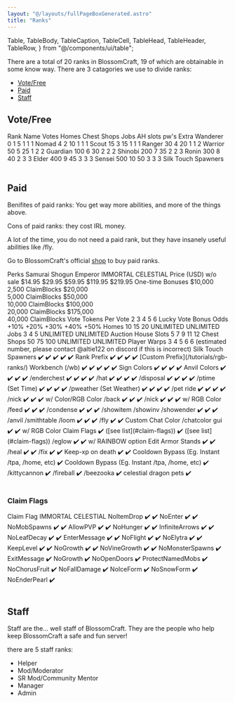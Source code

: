 ```yaml
---
layout: "@/layouts/fullPageBoxGenerated.astro"
title: "Ranks"
---
```


  Table,
  TableBody,
  TableCaption,
  TableCell,
  TableHead,
  TableHeader,
  TableRow,
} from "@/components/ui/table";

There are a total of 20 ranks in BlossomCraft, 19 of which are obtainable in some know way. There are 3 catagories we use to divide ranks:

- [Vote/Free](#votefree)
- [Paid](#paid)
- [Staff](#staff)

## Vote/Free

<Table>
  <TableHeader>
    <TableRow>
      <TableHead>Rank Name</TableHead>
      <TableHead>Votes</TableHead>
      <TableHead>Homes</TableHead>
      <TableHead>Chest Shops</TableHead>
      <TableHead>Jobs</TableHead>
      <TableHead>AH slots</TableHead>
      <TableHead>pw's</TableHead>
      <TableHead>Extra</TableHead>
    </TableRow>
  </TableHeader>
  <TableBody>
    <TableRow>
      <TableCell>Wanderer</TableCell>
      <TableCell>0</TableCell>
      <TableCell>1</TableCell>
      <TableCell>5</TableCell>
      <TableCell>1</TableCell>
      <TableCell>1</TableCell>
      <TableCell>1</TableCell>
      <TableCell></TableCell>
    </TableRow>
    <TableRow>
      <TableCell>Nomad</TableCell>
      <TableCell>4</TableCell>
      <TableCell>2</TableCell>
      <TableCell>10</TableCell>
      <TableCell>1</TableCell>
      <TableCell>1</TableCell>
      <TableCell>1</TableCell>
      <TableCell></TableCell>
    </TableRow>
    <TableRow>
      <TableCell>Scout</TableCell>
      <TableCell>15</TableCell>
      <TableCell>3</TableCell>
      <TableCell>15</TableCell>
      <TableCell>1</TableCell>
      <TableCell>1</TableCell>
      <TableCell>1</TableCell>
      <TableCell></TableCell>
    </TableRow>
    <TableRow>
      <TableCell>Ranger</TableCell>
      <TableCell>30</TableCell>
      <TableCell>4</TableCell>
      <TableCell>20</TableCell>
      <TableCell>1</TableCell>
      <TableCell>1</TableCell>
      <TableCell>2</TableCell>
      <TableCell></TableCell>
    </TableRow>
    <TableRow>
      <TableCell>Warrior</TableCell>
      <TableCell>50</TableCell>
      <TableCell>5</TableCell>
      <TableCell>25</TableCell>
      <TableCell>1</TableCell>
      <TableCell>2</TableCell>
      <TableCell>2</TableCell>
      <TableCell></TableCell>
    </TableRow>
    <TableRow>
      <TableCell>Guardian</TableCell>
      <TableCell>100</TableCell>
      <TableCell>6</TableCell>
      <TableCell>30</TableCell>
      <TableCell>2</TableCell>
      <TableCell>2</TableCell>
      <TableCell>2</TableCell>
      <TableCell></TableCell>
    </TableRow>
    <TableRow>
      <TableCell>Shinobi</TableCell>
      <TableCell>200</TableCell>
      <TableCell>7</TableCell>
      <TableCell>35</TableCell>
      <TableCell>2</TableCell>
      <TableCell>2</TableCell>
      <TableCell>3</TableCell>
      <TableCell></TableCell>
    </TableRow>
    <TableRow>
      <TableCell>Ronin</TableCell>
      <TableCell>300</TableCell>
      <TableCell>8</TableCell>
      <TableCell>40</TableCell>
      <TableCell>2</TableCell>
      <TableCell>3</TableCell>
      <TableCell>3</TableCell>
      <TableCell></TableCell>
    </TableRow>
    <TableRow>
      <TableCell>Elder</TableCell>
      <TableCell>400</TableCell>
      <TableCell>9</TableCell>
      <TableCell>45</TableCell>
      <TableCell>3</TableCell>
      <TableCell>3</TableCell>
      <TableCell>3</TableCell>
      <TableCell></TableCell>
    </TableRow>
    <TableRow>
      <TableCell>Sensei</TableCell>
      <TableCell>500</TableCell>
      <TableCell>10</TableCell>
      <TableCell>50</TableCell>
      <TableCell>3</TableCell>
      <TableCell>3</TableCell>
      <TableCell>3</TableCell>
      <TableCell>Silk Touch Spawners</TableCell>
    </TableRow>
  </TableBody>
</Table>

## Paid

Benifites of paid ranks:
You get way more abilities, and more of the things above.

Cons of paid ranks:
they cost IRL money.

A lot of the time, you do not need a paid rank, but they have insanely useful abilities like /fly.

Go to BlossomCraft's official [shop](https://shop.blossomcraft.org) to buy paid ranks.

<Table>
  <TableHeader>
    <TableRow>
      <TableHead>Perks</TableHead>
      <TableHead>Samurai</TableHead>
      <TableHead>Shogun</TableHead>
      <TableHead>Emperor</TableHead>
      <TableHead>IMMORTAL</TableHead>
      <TableHead>CELESTIAL</TableHead>
    </TableRow>
  </TableHeader>
  <TableBody>
    <TableRow>
      <TableCell>Price (USD) w/o sale</TableCell>
      <TableCell>$14.95</TableCell>
      <TableCell>$29.95</TableCell>
      <TableCell>$59.95</TableCell>
      <TableCell>$119.95</TableCell>
      <TableCell>$219.95</TableCell>
    </TableRow>
    <TableRow>
      <TableCell>One-time Bonuses</TableCell>
      <TableCell>
        $10,000
        <br />
        2,500 ClaimBlocks
      </TableCell>
      <TableCell>
        $20,000
        <br />
        5,000 ClaimBlocks
      </TableCell>
      <TableCell>
        $50,000
        <br />
        10,000 ClaimBlocks
      </TableCell>
      <TableCell>
        $100,000
        <br />
        20,000 ClaimBlocks
      </TableCell>
      <TableCell>
        $175,000
        <br />
        40,000 ClaimBlocks
      </TableCell>
    </TableRow>
    <TableRow>
      <TableCell>Vote Tokens Per Vote</TableCell>
      <TableCell>2</TableCell>
      <TableCell>3</TableCell>
      <TableCell>4</TableCell>
      <TableCell>5</TableCell>
      <TableCell>6</TableCell>
    </TableRow>
    <TableRow>
      <TableCell>Lucky Vote Bonus Odds</TableCell>
      <TableCell>+10%</TableCell>
      <TableCell>+20%</TableCell>
      <TableCell>+30%</TableCell>
      <TableCell>+40%</TableCell>
      <TableCell>+50%</TableCell>
    </TableRow>
    <TableRow>
      <TableCell>Homes</TableCell>
      <TableCell>10</TableCell>
      <TableCell>15</TableCell>
      <TableCell>20</TableCell>
      <TableCell>UNLIMITED</TableCell>
      <TableCell>UNLIMITED</TableCell>
    </TableRow>
    <TableRow>
      <TableCell>Jobs</TableCell>
      <TableCell>3</TableCell>
      <TableCell>4</TableCell>
      <TableCell>5</TableCell>
      <TableCell>UNLIMITED</TableCell>
      <TableCell>UNLIMITED</TableCell>
    </TableRow>
    <TableRow>
      <TableCell>Auction House Slots</TableCell>
      <TableCell>5</TableCell>
      <TableCell>7</TableCell>
      <TableCell>9</TableCell>
      <TableCell>11</TableCell>
      <TableCell>12</TableCell>
    </TableRow>
    <TableRow>
      <TableCell>Chest Shops</TableCell>
      <TableCell>50</TableCell>
      <TableCell>75</TableCell>
      <TableCell>100</TableCell>
      <TableCell>UNLIMITED</TableCell>
      <TableCell>UNLIMITED</TableCell>
    </TableRow>
    <TableRow>
      <TableCell>Player Warps</TableCell>
      <TableCell>3</TableCell>
      <TableCell>4</TableCell>
      <TableCell>5</TableCell>
      <TableCell>6</TableCell>
      <TableCell>
        6 (estimated number, please contact @altie122 on discord if this is
        incorrect)
      </TableCell>
    </TableRow>
    <TableRow>
      <TableCell>Silk Touch Spawners</TableCell>
      <TableCell>✔️</TableCell>
      <TableCell>✔️</TableCell>
      <TableCell>✔️</TableCell>
      <TableCell>✔️</TableCell>
      <TableCell>✔️</TableCell>
    </TableRow>
    <TableRow>
      <TableCell>Rank Prefix</TableCell>
      <TableCell>✔️</TableCell>
      <TableCell>✔️</TableCell>
      <TableCell>✔️</TableCell>
      <TableCell>✔️</TableCell>
      <TableCell>[Custom Prefix](/tutorials/rgb-ranks/)</TableCell>
    </TableRow>
    <TableRow>
      <TableCell>Workbench (/wb)</TableCell>
      <TableCell>✔️</TableCell>
      <TableCell>✔️</TableCell>
      <TableCell>✔️</TableCell>
      <TableCell>✔️</TableCell>
      <TableCell>✔️</TableCell>
    </TableRow>
    <TableRow>
      <TableCell>Sign Colors</TableCell>
      <TableCell></TableCell>
      <TableCell>✔️</TableCell>
      <TableCell>✔️</TableCell>
      <TableCell>✔️</TableCell>
      <TableCell>✔️</TableCell>
    </TableRow>
    <TableRow>
      <TableCell>Anvil Colors</TableCell>
      <TableCell></TableCell>
      <TableCell>✔️</TableCell>
      <TableCell>✔️</TableCell>
      <TableCell>✔️</TableCell>
      <TableCell>✔️</TableCell>
    </TableRow>
    <TableRow>
      <TableCell>/enderchest</TableCell>
      <TableCell></TableCell>
      <TableCell>✔️</TableCell>
      <TableCell>✔️</TableCell>
      <TableCell>✔️</TableCell>
      <TableCell>✔️</TableCell>
    </TableRow>
    <TableRow>
      <TableCell>/hat</TableCell>
      <TableCell></TableCell>
      <TableCell>✔️</TableCell>
      <TableCell>✔️</TableCell>
      <TableCell>✔️</TableCell>
      <TableCell>✔️</TableCell>
    </TableRow>
    <TableRow>
      <TableCell>/disposal</TableCell>
      <TableCell></TableCell>
      <TableCell>✔️</TableCell>
      <TableCell>✔️</TableCell>
      <TableCell>✔️</TableCell>
      <TableCell>✔️</TableCell>
    </TableRow>
    <TableRow>
      <TableCell>/ptime (Set Time)</TableCell>
      <TableCell></TableCell>
      <TableCell>✔️</TableCell>
      <TableCell>✔️</TableCell>
      <TableCell>✔️</TableCell>
      <TableCell>✔️</TableCell>
    </TableRow>
    <TableRow>
      <TableCell>/pweather (Set Weather)</TableCell>
      <TableCell></TableCell>
      <TableCell>✔️</TableCell>
      <TableCell>✔️</TableCell>
      <TableCell>✔️</TableCell>
      <TableCell>✔️</TableCell>
    </TableRow>
    <TableRow>
      <TableCell>/pet ride</TableCell>
      <TableCell></TableCell>
      <TableCell>✔️</TableCell>
      <TableCell>✔️</TableCell>
      <TableCell>✔️</TableCell>
      <TableCell>✔️</TableCell>
    </TableRow>
    <TableRow>
      <TableCell>/nick</TableCell>
      <TableCell></TableCell>
      <TableCell></TableCell>
      <TableCell>✔️</TableCell>
      <TableCell>✔️</TableCell>
      <TableCell>✔️ w/ Color/RGB Color</TableCell>
    </TableRow>
    <TableRow>
      <TableCell>/back</TableCell>
      <TableCell></TableCell>
      <TableCell></TableCell>
      <TableCell>✔️</TableCell>
      <TableCell>✔️</TableCell>
      <TableCell>✔️</TableCell>
    </TableRow>
    <TableRow>
      <TableCell>/nick</TableCell>
      <TableCell></TableCell>
      <TableCell></TableCell>
      <TableCell>✔️</TableCell>
      <TableCell>✔️</TableCell>
      <TableCell>✔️ w/ RGB Color</TableCell>
    </TableRow>
    <TableRow>
      <TableCell>/feed</TableCell>
      <TableCell></TableCell>
      <TableCell></TableCell>
      <TableCell>✔️</TableCell>
      <TableCell>✔️</TableCell>
      <TableCell>✔️</TableCell>
    </TableRow>
    <TableRow>
      <TableCell>/condense</TableCell>
      <TableCell></TableCell>
      <TableCell></TableCell>
      <TableCell>✔️</TableCell>
      <TableCell>✔️</TableCell>
      <TableCell>✔️</TableCell>
    </TableRow>
    <TableRow>
      <TableCell>/showitem /showinv /showender</TableCell>
      <TableCell></TableCell>
      <TableCell></TableCell>
      <TableCell>✔️</TableCell>
      <TableCell>✔️</TableCell>
      <TableCell>✔️</TableCell>
    </TableRow>
    <TableRow>
      <TableCell>/anvil /smithtable /loom</TableCell>
      <TableCell></TableCell>
      <TableCell></TableCell>
      <TableCell>✔️</TableCell>
      <TableCell>✔️</TableCell>
      <TableCell>✔️</TableCell>
    </TableRow>
    <TableRow>
      <TableCell>/fly</TableCell>
      <TableCell></TableCell>
      <TableCell></TableCell>
      <TableCell></TableCell>
      <TableCell>✔️</TableCell>
      <TableCell>✔️</TableCell>
    </TableRow>
    <TableRow>
      <TableCell>Custom Chat Color /chatcolor gui</TableCell>
      <TableCell></TableCell>
      <TableCell></TableCell>
      <TableCell></TableCell>
      <TableCell>✔️</TableCell>
      <TableCell>✔️ w/ RGB Color</TableCell>
    </TableRow>
    <TableRow>
      <TableCell>Claim Flags</TableCell>
      <TableCell></TableCell>
      <TableCell></TableCell>
      <TableCell></TableCell>
      <TableCell>✔️ ([see list](#claim-flags))</TableCell>
      <TableCell>✔️ ([see list](#claim-flags))</TableCell>
    </TableRow>
    <TableRow>
      <TableCell>/eglow</TableCell>
      <TableCell></TableCell>
      <TableCell></TableCell>
      <TableCell></TableCell>
      <TableCell>✔️</TableCell>
      <TableCell>✔️ w/ RAINBOW option</TableCell>
    </TableRow>
    <TableRow>
      <TableCell>Edit Armor Stands</TableCell>
      <TableCell></TableCell>
      <TableCell></TableCell>
      <TableCell></TableCell>
      <TableCell>✔️</TableCell>
      <TableCell>✔️</TableCell>
    </TableRow>
    <TableRow>
      <TableCell>/heal</TableCell>
      <TableCell></TableCell>
      <TableCell></TableCell>
      <TableCell></TableCell>
      <TableCell>✔️</TableCell>
      <TableCell>✔️</TableCell>
    </TableRow>
    <TableRow>
      <TableCell>/fix</TableCell>
      <TableCell></TableCell>
      <TableCell></TableCell>
      <TableCell></TableCell>
      <TableCell>✔️</TableCell>
      <TableCell>✔️</TableCell>
    </TableRow>
    <TableRow>
      <TableCell>Keep-xp on death</TableCell>
      <TableCell></TableCell>
      <TableCell></TableCell>
      <TableCell></TableCell>
      <TableCell>✔️</TableCell>
      <TableCell>✔️</TableCell>
    </TableRow>
    <TableRow>
      <TableCell>Cooldown Bypass (Eg. Instant /tpa, /home, etc)</TableCell>
      <TableCell></TableCell>
      <TableCell></TableCell>
      <TableCell></TableCell>
      <TableCell></TableCell>
      <TableCell>✔️</TableCell>
    </TableRow>
    <TableRow>
      <TableCell>Cooldown Bypass (Eg. Instant /tpa, /home, etc)</TableCell>
      <TableCell></TableCell>
      <TableCell></TableCell>
      <TableCell></TableCell>
      <TableCell></TableCell>
      <TableCell>✔️</TableCell>
    </TableRow>
    <TableRow>
      <TableCell>/kittycannon</TableCell>
      <TableCell></TableCell>
      <TableCell></TableCell>
      <TableCell></TableCell>
      <TableCell></TableCell>
      <TableCell>✔️</TableCell>
    </TableRow>
    <TableRow>
      <TableCell>/fireball</TableCell>
      <TableCell></TableCell>
      <TableCell></TableCell>
      <TableCell></TableCell>
      <TableCell></TableCell>
      <TableCell>✔️</TableCell>
    </TableRow>
    <TableRow>
      <TableCell>/beezooka</TableCell>
      <TableCell></TableCell>
      <TableCell></TableCell>
      <TableCell></TableCell>
      <TableCell></TableCell>
      <TableCell>✔️</TableCell>
    </TableRow>
    <TableRow>
      <TableCell>celestial dragon pets</TableCell>
      <TableCell></TableCell>
      <TableCell></TableCell>
      <TableCell></TableCell>
      <TableCell></TableCell>
      <TableCell>✔️</TableCell>
    </TableRow>
  </TableBody>
</Table>

### Claim Flags

<Table>
  <TableHeader>
    <TableRow>
      <TableHead>Claim Flag</TableHead>
      <TableHead>IMMORTAL</TableHead>
      <TableHead>CELESTIAL</TableHead>
    </TableRow>
  </TableHeader>
  <TableBody>
    <TableRow>
      <TableCell>NoItemDrop</TableCell>
      <TableCell>✔️</TableCell>
      <TableCell>✔️</TableCell>
    </TableRow>
    <TableRow>
      <TableCell>NoEnter</TableCell>
      <TableCell>✔️</TableCell>
      <TableCell>✔️</TableCell>
    </TableRow>
    <TableRow>
      <TableCell>NoMobSpawns</TableCell>
      <TableCell>✔️</TableCell>
      <TableCell>✔️</TableCell>
    </TableRow>
    <TableRow>
      <TableCell>AllowPVP</TableCell>
      <TableCell>✔️</TableCell>
      <TableCell>✔️</TableCell>
    </TableRow>
    <TableRow>
      <TableCell>NoHunger</TableCell>
      <TableCell>✔️</TableCell>
      <TableCell>✔️</TableCell>
    </TableRow>
    <TableRow>
      <TableCell>InfiniteArrows</TableCell>
      <TableCell>✔️</TableCell>
      <TableCell>✔️</TableCell>
    </TableRow>
    <TableRow>
      <TableCell>NoLeafDecay</TableCell>
      <TableCell>✔️</TableCell>
      <TableCell>✔️</TableCell>
    </TableRow>
    <TableRow>
      <TableCell>EnterMessage</TableCell>
      <TableCell>✔️</TableCell>
      <TableCell>✔️</TableCell>
    </TableRow>
    <TableRow>
      <TableCell>NoFlight</TableCell>
      <TableCell>✔️</TableCell>
      <TableCell>✔️</TableCell>
    </TableRow>
    <TableRow>
      <TableCell>NoElytra</TableCell>
      <TableCell>✔️</TableCell>
      <TableCell>✔️</TableCell>
    </TableRow>
    <TableRow>
      <TableCell>KeepLevel</TableCell>
      <TableCell>✔️</TableCell>
      <TableCell>✔️</TableCell>
    </TableRow>
    <TableRow>
      <TableCell>NoGrowth</TableCell>
      <TableCell>✔️</TableCell>
      <TableCell>✔️</TableCell>
    </TableRow>
    <TableRow>
      <TableCell>NoVineGrowth</TableCell>
      <TableCell>✔️</TableCell>
      <TableCell>✔️</TableCell>
    </TableRow>
    <TableRow>
      <TableCell>NoMonsterSpawns</TableCell>
      <TableCell></TableCell>
      <TableCell>✔️</TableCell>
    </TableRow>
    <TableRow>
      <TableCell>ExitMessage</TableCell>
      <TableCell></TableCell>
      <TableCell>✔️</TableCell>
    </TableRow>
    <TableRow>
      <TableCell>NoGrowth</TableCell>
      <TableCell></TableCell>
      <TableCell>✔️</TableCell>
    </TableRow>
    <TableRow>
      <TableCell>NoOpenDoors</TableCell>
      <TableCell></TableCell>
      <TableCell>✔️</TableCell>
    </TableRow>
    <TableRow>
      <TableCell>ProtectNamedMobs</TableCell>
      <TableCell></TableCell>
      <TableCell>✔️</TableCell>
    </TableRow>
    <TableRow>
      <TableCell>NoChorusFruit</TableCell>
      <TableCell></TableCell>
      <TableCell>✔️</TableCell>
    </TableRow>
    <TableRow>
      <TableCell>NoFallDamage</TableCell>
      <TableCell></TableCell>
      <TableCell>✔️</TableCell>
    </TableRow>
    <TableRow>
      <TableCell>NoIceForm</TableCell>
      <TableCell></TableCell>
      <TableCell>✔️</TableCell>
    </TableRow>
    <TableRow>
      <TableCell>NoSnowForm</TableCell>
      <TableCell></TableCell>
      <TableCell>✔️</TableCell>
    </TableRow>
    <TableRow>
      <TableCell>NoEnderPearl</TableCell>
      <TableCell></TableCell>
      <TableCell>✔️</TableCell>
    </TableRow>
  </TableBody>
</Table>

## Staff

Staff are the... well staff of BlossomCraft. They are the people who help keep BlossomCraft a safe and fun server!

there are 5 staff ranks:

- Helper
- Mod/Moderator
- SR Mod/Community Mentor
- Manager
- Admin